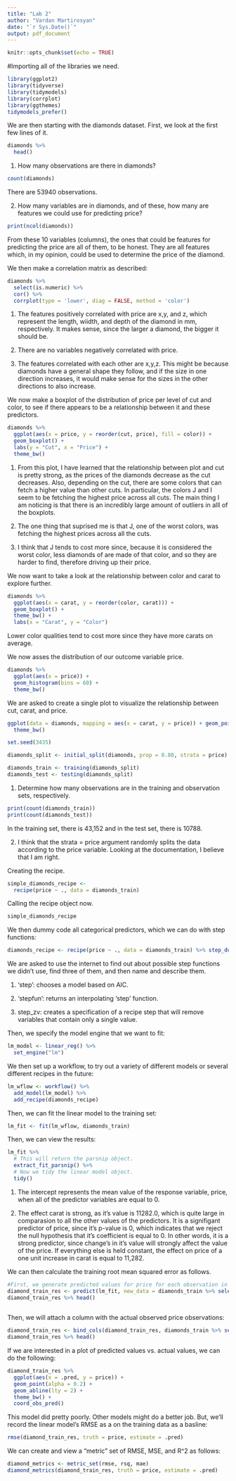 ```yaml
---
title: "Lab 2"
author: "Vardan Martirosyan"
date: "`r Sys.Date()`"
output: pdf_document
---
```


```r
knitr::opts_chunk$set(echo = TRUE)
```


#Importing all of the libraries we need.

```r
library(ggplot2)
library(tidyverse)
library(tidymodels)
library(corrplot)
library(ggthemes)
tidymodels_prefer()
```


We are then starting with the diamonds dataset. First, we look at the first few lines of it.

```r
diamonds %>%
  head()
```

\section*{Activities}
1) How many observations are there in diamonds?
```r
count(diamonds)
```
There are 53940 observations.

2) How many variables are in diamonds, and of these, how many are features we could use for predicting price?
```r
print(ncol(diamonds))
```
From these 10 variables (columns), the ones that could be features for predicting the price are all of them, to be honest. They are all features which, in my opinion, could be used to determine the price of the diamond.


We then make a correlation matrix as described:
```r
diamonds %>%
  select(is.numeric) %>%
  cor() %>%
  corrplot(type = 'lower', diag = FALSE, method = 'color')
```

\section*{Activities}
1) The features positively correlated with price are x,y, and z, which represent the length, wiidth, and depth of the diamond in mm, respectively. It makes sense, since the larger a diamond, the bigger it should be.

2) There are no variables negatively correlated with price.

3) The features correlated with each other are x,y,z. This might be because diamonds have a general shape they follow, and if the size in one direction increases, it would make sense for the sizes in the other directions to also increase.



We now make a boxplot of the distribution of price per level of cut and color, to see if there appears to be a relationship between it and these predictors.


```r
diamonds %>%
  ggplot(aes(x = price, y = reorder(cut, price), fill = color)) + 
  geom_boxplot() + 
  labs(y = "Cut", x = "Price") + 
  theme_bw()
```
\section*{Activities}
1) From this plot, I have learned that the relationship between plot and cut is pretty strong, as the prices of the diamonds decrease as the cut decreases. Also, depending on the cut, there are some colors that can fetch a higher value than other cuts. In particular, the colors J and I seem to be fetching the highest price across all cuts. The main thing I am noticing is that there is an incredibly large amount of outliers in alll of the boxplots.

2) The one thing that suprised me is that J, one of the worst colors, was fetching the highest prices across all the cuts.

3) I think that J tends to cost more since, because it is considered the worst color, less diamonds of are made of that color, and so they are harder to find, therefore driving up their price.


We now want to take a look at the relationship between color and carat to explore further.

```r
diamonds %>%
  ggplot(aes(x = carat, y = reorder(color, carat))) + 
  geom_boxplot() + 
  theme_bw() + 
  labs(x = "Carat", y = "Color")
```

\section*{Activity Question}
Lower color qualities tend to cost more since they have more carats on average.

We now asses the distribution of our outcome variable price.
```r
diamonds %>%
  ggplot(aes(x = price)) + 
  geom_histogram(bins = 60) + 
  theme_bw()
```

\section*{Activity}
We are asked to create a single plot to visualize the relationship between cut, carat, and price. 

```r
ggplot(data = diamonds, mapping = aes(x = carat, y = price)) + geom_point(aes(color = cut)) + 
  theme_bw()
```


\section*{Data Splitting}
```r
set.seed(3435)

diamonds_split <- initial_split(diamonds, prop = 0.80, strata = price)

diamonds_train <- training(diamonds_split)
diamonds_test <- testing(diamonds_split)
```

\section*{Activities}
1) Determine how many observations are in the training and observation sets, respectively.
```r
print(count(diamonds_train))
print(count(diamonds_test))
```
In the training set, there is 43,152 and in the test set, there is 10788. 

2) I think that the strata = price argument randomly splits the data according to the price variable. Looking at the documentation, I believe that I am right.


\section*{Linear Regression}
Creating the recipe.

```r
simple_diamonds_recipe <-
  recipe(price ~ ., data = diamonds_train)
```

Calling the recipe object now.
```r
simple_diamonds_recipe
```

We then dummy code all categorical predictors, which we can do with step functions:
```r
diamonds_recipe <- recipe(price ~ ., data = diamonds_train) %>% step_dummy(all_nominal_predictors())
```

\section*{Activities}
We are asked to use the internet to find out about possible step functions we didn't use, find three of them, and then name and describe them.

1) 'step': chooses a model based on AIC.

2) 'stepfun': returns an interpolating 'step' function.

3) step_zv: creates a specification of a recipe step that will remove variables that contain only a single value.



Then, we specify the model engine that we want to fit:
```r
lm_model <- linear_reg() %>%
  set_engine("lm")
```


We then set up a workflow, to try out a variety of different models or several different recipes in the future:
```r
lm_wflow <- workflow() %>%
  add_model(lm_model) %>%
  add_recipe(diamonds_recipe)
```

Then, we can fit the linear model to the training set:
```r
lm_fit <- fit(lm_wflow, diamonds_train)
```

Then, we can view the results:
```r
lm_fit %>%
  # This will return the parsnip object.
  extract_fit_parsnip() %>%
  # Now we tidy the linear model object.
  tidy()
```

\section*{Activities}
1) The intercept represents the mean value of the response variable, price, when all of the predictor variables are equal to 0.

2) The effect carat is strong, as it's value is 11282.0, which is quite large in comparasion to all the other values of the predictors. It is a signifigant predictor of price, since it's p-value is 0, which indicates that we reject the null hypothesis that it's coefficient is equal to 0. In other words, it is a strong predictor, since change's in it's value will strongly affect the value of the price. If everything else is held constant, the effect on price of a one unit increase in carat is equal to 11,282. 


We can then calculate the training root mean squared error as follows.
```r
#First, we generate predicted values for price for each observation in the training set.
diamond_train_res <- predict(lm_fit, new_data = diamonds_train %>% select(-price))
diamond_train_res %>% head()
  
```
Then, we will attach a column with the actual observed price observations:
```r
diamond_train_res <- bind_cols(diamond_train_res, diamonds_train %>% select(price))
diamond_train_res %>% head()
```
If we are interested in a plot of predicted values vs. actual values, we can do the following:
```r
diamond_train_res %>%
  ggplot(aes(x = .pred, y = price)) + 
  geom_point(alpha = 0.2) + 
  geom_abline(lty = 2) + 
  theme_bw() + 
  coord_obs_pred()
```


This model did pretty poorly. Other models might do a better job. But, we'll record the linear model's RMSE as a on the training data as a basline:

```r
rmse(diamond_train_res, truth = price, estimate = .pred)
```

We can create and view a "metric" set of RMSE, MSE, and R^2 as follows:
```r
diamond_metrics <- metric_set(rmse, rsq, mae)
diamond_metrics(diamond_train_res, truth = price, estimate = .pred)
```



















